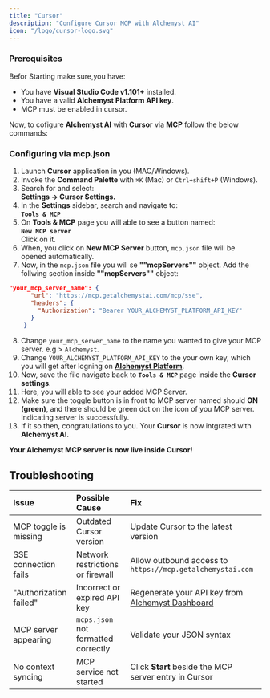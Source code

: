 ```yaml
---
title: "Cursor"
description: "Configure Cursor MCP with Alchemyst AI"
icon: "/logo/cursor-logo.svg"
---
```


### Prerequisites

Befor Starting make sure,you have:

- You have **Visual Studio Code v1.101+** installed.
- You have a valid **Alchemyst Platform API key**.
- MCP must be enabled in cursor.

Now, to cofigure **Alchemyst AI** with **Cursor** via **MCP** follow the below commands:

### Configuring via mcp.json

1. Launch **Cursor** application in you (MAC/Windows).
2. Invoke the **Command Palette** with `⌘K` (Mac) or `Ctrl+shift+P` (Windows).
3. Search for and select:  
   **Settings → Cursor Settings.**
4. In the **Settings** sidebar, search and navigate to:  
   **`Tools & MCP`**
5. On **Tools & MCP** page you will able to see a button named:  
   **`New MCP server`**  
    Click on it.
6. When, you click on **New MCP Server** button, `mcp.json` file will be opened automatically.
7. Now, in the `mcp.json` file you will se **""mcpServers""** object. Add the follwing section inside **""mcpServers""** object:

```json
"your_mcp_server_name": {
      "url": "https://mcp.getalchemystai.com/mcp/sse",
      "headers": {
        "Authorization": "Bearer YOUR_ALCHEMYST_PLATFORM_API_KEY"
      }
    }
```

8. Change `your_mcp_server_name` to the name you wanted to give your MCP server. e.g > `Alchemyst`.
9. Change `YOUR_ALCHEMYST_PLATFORM_API_KEY` to the your own key, which you will get after logning on **[Alchemyst Platform](https://platform.getalchemystai.com)**.
10. Now, save the file navigate back to **`Tools & MCP`** page inside the **Cursor settings**.
11. Here, you will able to see your added MCP Server.
12. Make sure the toggle button is in front to MCP server named should **ON (green)**, and there should be green dot on the icon of you MCP server. Indicating server is successfully.
13. If it so then, congratulations to you. Your **Cursor** is now intgrated with **Alchemyst AI**.

**Your Alchemyst MCP server is now live inside Cursor!**

## Troubleshooting

| Issue                  | Possible Cause                      | Fix                                                                      |
| :--------------------- | :---------------------------------- | :----------------------------------------------------------------------- |
| MCP toggle is missing  | Outdated Cursor version             | Update Cursor to the latest version                                      |
| SSE connection fails   | Network restrictions or firewall    | Allow outbound access to `https://mcp.getalchemystai.com`                |
| "Authorization failed" | Incorrect or expired API key        | Regenerate your API key from [Alchemyst Dashboard](https://alchemyst.ai) |
| MCP server appearing   | `mcps.json` not formatted correctly | Validate your JSON syntax                                                |
| No context syncing     | MCP service not started             | Click **Start** beside the MCP server entry in Cursor                    |

```

```
